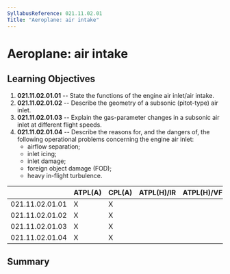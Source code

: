 ```yaml
---
SyllabusReference: 021.11.02.01
Title: "Aeroplane: air intake"
---
```


# Aeroplane: air intake

## Learning Objectives

1.  **021.11.02.01.01** -- State the functions of the engine air inlet/air
    intake.
2.  **021.11.02.01.02** -- Describe the geometry of a subsonic (pitot-type) air
    inlet.
3.  **021.11.02.01.03** -- Explain the gas-parameter changes in a subsonic air
    inlet at different flight speeds.
4.  **021.11.02.01.04** -- Describe the reasons for, and the dangers of, the
    following operational problems concerning the engine air inlet:
    - airflow separation;
    - inlet icing;
    - inlet damage;
    - foreign object damage (FOD);
    - heavy in-flight turbulence.

|                 | ATPL(A) | CPL(A) | ATPL(H)/IR | ATPL(H)/VFR | CPL(H) | IR  | CBIR(A) |
| --------------- | ------- | ------ | ---------- | ----------- | ------ | --- | ------- |
| 021.11.02.01.01 | X       | X      |            |             |        |     |         |
| 021.11.02.01.02 | X       | X      |            |             |        |     |         |
| 021.11.02.01.03 | X       | X      |            |             |        |     |         |
| 021.11.02.01.04 | X       | X      |            |             |        |     |         |

## Summary
